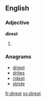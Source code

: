 ==English==

===Adjective===
'''direst'''

# {{en-superlative of|dire}}

===Anagrams===
* [[driest#English|driest]]
* [[drites#English|drites]]
* [[ridest#English|ridest]]
* [[stride#English|stride]]

[[fr:direst]]
[[sv:direst]]